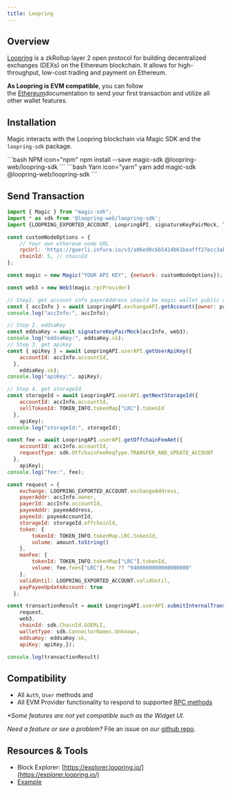 ---
title: Loopring
---

## Overview

[Loopring](https://loopring.org/#/) is a zkRollup layer 2 open protocol for building decentralized exchanges (DEXs) on the Ethereum blockchain. It allows for high-throughput, low-cost trading and payment on Ethereum.

**As Loopring is EVM compatible**, you can follow the [Ethereum](/embedded-wallets/blockchains/ethereum/javascript)documentation to send your first transaction and utilize all other wallet features.

## Installation

Magic interacts with the Loopring blockchain via Magic SDK and the `loopring-sdk` package.

<CodeGroup>
```bash NPM icon="npm"
npm install --save magic-sdk @loopring-web/loopring-sdk
```
```bash Yarn icon="yarn"
yarn add magic-sdk @loopring-web/loopring-sdk
```
</CodeGroup>

## Send Transaction

```js JavaScript icon="square-js"
import { Magic } from "magic-sdk";
import * as sdk from '@loopring-web/loopring-sdk';
import {LOOPRING_EXPORTED_ACCOUNT, LoopringAPI, signatureKeyPairMock, TOKEN_INFO, web3} from "./Loopring";

const customNodeOptions = {
    // Your own ethereum node URL
    rpcUrl: 'https://goerli.infura.io/v3/a06ed9c6b5424b61beafff27ecc3abf3',
    chainId: 5, // chainId
};

const magic = new Magic("YOUR API KEY", {network: customNodeOptions});

const web3 = new Web3(magic.rpcProvider)

// Step1. get account info payerAddress should be magic wallet public address
const { accInfo } = await LoopringAPI.exchangeAPI.getAccount({owner: payerAddress});
console.log("accInfo:", accInfo);

// Step 2. eddsaKey
const eddsaKey = await signatureKeyPairMock(accInfo, web3);
console.log("eddsaKey:", eddsaKey.sk);
// Step 3. get apikey
const { apiKey } = await LoopringAPI.userAPI.getUserApiKey({
    accountId: accInfo.accountId,
  },
    eddsaKey.sk);
console.log("apiKey:", apiKey);

// Step 4. get storageId
const storageId = await LoopringAPI.userAPI.getNextStorageId({
    accountId: accInfo.accountId,
    sellTokenId: TOKEN_INFO.tokenMap["LRC"].tokenId
  },
    apiKey);
console.log("storageId:", storageId);

const fee = await LoopringAPI.userAPI.getOffchainFeeAmt({
    accountId: accInfo.accountId,
    requestType: sdk.OffchainFeeReqType.TRANSFER_AND_UPDATE_ACCOUNT
  },
    apiKey);
console.log("fee:", fee);

const request = {
    exchange: LOOPRING_EXPORTED_ACCOUNT.exchangeAddress,
    payerAddr: accInfo.owner,
    payerId: accInfo.accountId,
    payeeAddr: payeeAddress,
    payeeId: payeeAccountId,
    storageId: storageId.offchainId,
    token: {
        tokenId: TOKEN_INFO.tokenMap.LRC.tokenId,
        volume: amount.toString()
    },
    maxFee: {
        tokenId: TOKEN_INFO.tokenMap["LRC"].tokenId,
        volume: fee.fees["LRC"].fee ?? "9400000000000000000"
    },
    validUntil: LOOPRING_EXPORTED_ACCOUNT.validUntil,
    payPayeeUpdateAccount: true
  };

const transactionResult = await LoopringAPI.userAPI.submitInternalTransfer({
    request,
    web3,
    chainId: sdk.ChainId.GOERLI,
    walletType: sdk.ConnectorNames.Unknown,
    eddsaKey: eddsaKey.sk,
    apiKey: apiKey,});

console.log(transactionResult)
```

## Compatibility

- All `Auth`, `User` methods and
- All EVM Provider functionality to respond to supported [RPC methods](/embedded-wallets/sdk/client-side/javascript#evm-rpc-methods)

_\*Some features are not yet compatible such as the Widget UI._

_Need a feature or see a problem?_ File an issue on our [github repo](https://github.com/magiclabs/magic-js).

## Resources & Tools

- Block Explorer: [https://explorer.loopring.io/](https://explorer.loopring.io/)
- [Example](https://github.com/magiclabs/example-loopring)
